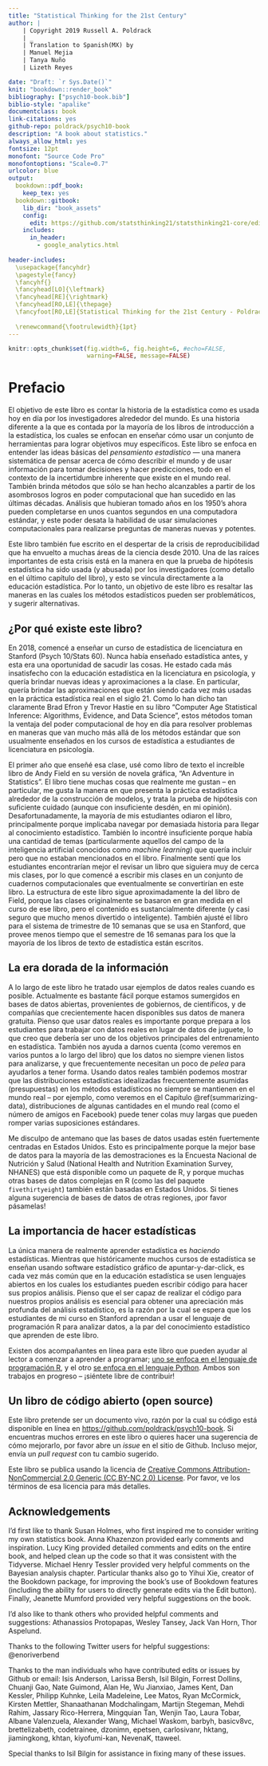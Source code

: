 ```yaml
---
title: "Statistical Thinking for the 21st Century"
author: | 
    | Copyright 2019 Russell A. Poldrack
    | _
    | Translation to Spanish(MX) by 
    | Manuel Mejia
    | Tanya Nuño
    | Lizeth Reyes 

date: "Draft: `r Sys.Date()`"
knit: "bookdown::render_book"
bibliography: ["psych10-book.bib"]
biblio-style: "apalike"
documentclass: book
link-citations: yes
github-repo: poldrack/psych10-book
description: "A book about statistics."
always_allow_html: yes
fontsize: 12pt
monofont: "Source Code Pro"
monofontoptions: "Scale=0.7"
urlcolor: blue
output: 
  bookdown::pdf_book:
    keep_tex: yes
  bookdown::gitbook:
    lib_dir: "book_assets"
    config:
      edit: https://github.com/statsthinking21/statsthinking21-core/edit/master/%s
    includes:
      in_header:
        - google_analytics.html
        
header-includes:
  \usepackage{fancyhdr}
  \pagestyle{fancy}
  \fancyhf{}
  \fancyhead[LO]{\leftmark}
  \fancyhead[RE]{\rightmark}
  \fancyhead[RO,LE]{\thepage}
  \fancyfoot[RO,LE]{Statistical Thinking for the 21st Century - Poldrack}
  
  \renewcommand{\footrulewidth}{1pt}
---
```


```r
knitr::opts_chunk$set(fig.width=6, fig.height=6, #echo=FALSE, 
                      warning=FALSE, message=FALSE)
```

<!-- # Preface {-} -->
# Prefacio {-}

<!-- The goal of this book is to the tell the story of statistics as it is used today by researchers around the world.  It's a different story than the one told in most introductory statistics books, which focus on teaching how to use a set of tools to achieve very specific goals.  This book focuses on understanding the basic ideas of *statistical thinking* --- a systematic way of thinking about how we describe the world and use data make decisions and predictions, all in the context of the inherent uncertainty that exists in the real world. It also brings to bear current methods that have only become feasible in light of the amazing increases in computational power that have happened in the last few decades. Analyses that would have taken years in the 1950's can now be completed in a few seconds on a standard laptop computer, and this power unleashes the ability to use computer simulation to ask questions in new and powerful ways.  -->
El objetivo de este libro es contar la historia de la estadística como es usada hoy en día por los investigadores alrededor del mundo. Es una historia diferente a la que es contada por la mayoría de los libros de introducción a la estadística, los cuales se enfocan en enseñar cómo usar un conjunto de herramientas para lograr objetivos muy específicos. Este libro se enfoca en entender las ideas básicas del *pensamiento estadístico* --- una manera sistemática de pensar acerca de cómo describir el mundo y de usar información para tomar decisiones y hacer predicciones, todo en el contexto de la incertidumbre inherente que existe en el mundo real. También brinda métodos que sólo se han hecho alcanzables a partir de los asombrosos logros en poder computacional que han sucedido en las últimas décadas. Análisis que hubieran tomado años en los 1950's ahora pueden completarse en unos cuantos segundos en una computadora estándar, y este poder desata la habilidad de usar simulaciones computacionales para realizarse preguntas de maneras nuevas y potentes.

<!-- The book is also written in the wake of the reproducibility crisis that has engulfed many areas of science since 2010.  One of the important roots of this crisis is found in the way that statistical hypothesis testing has been used (and abused) by researchers (as I detail in the final chapter of the book), and this ties directly back to statistical education.  Thus, a goal of the book is to highlight the ways in which current statistical methods may be problematic, and to suggest alternatives. -->
Este libro también fue escrito en el despertar de la crisis de reproducibilidad que ha envuelto a muchas áreas de la ciencia desde 2010. Una de las raíces importantes de esta crisis está en la manera en que la prueba de hipótesis estadística ha sido usada (y abusada) por los investigadores (como detallo en el último capítulo del libro), y esto se vincula directamente a la educación estadística. Por lo tanto, un objetivo de este libro es resaltar las maneras en las cuales los métodos estadísticos pueden ser problemáticos, y sugerir alternativas.

<!-- ## Why does this book exist? -->
## ¿Por qué existe este libro?

<!-- In 2018 I began teaching an undergraduate statistics course at Stanford (Psych 10/Stats 60).  I had never taught statistics before, and this was a chance to shake things up.  I have been increasingly unhappy with undergraduate statistics education in psychology, and I wanted to bring a number of new ideas and approaches to the class.  In particular, I wanted to bring to bear the approaches that are increasingly used in real statistical practice in the 21st century.  As Brad Efron and Trevor Hastie laid out so nicely in their book "Computer Age Statistical Inference: Algorithms, Evidence, and Data Science", these methods take advantage of today's increased computing power to solve statistical problems in ways that go far beyond the more standard methods that are usually taught in the undergraduate statistics course for psychology students. -->
En 2018, comencé a enseñar un curso de estadística de licenciatura en Stanford (Psych 10/Stats 60). Nunca había enseñado estadística antes, y esta era una oportunidad de sacudir las cosas. He estado cada más insatisfecho con la educación estadística en la licenciatura en psicología, y quería brindar nuevas ideas y aproximaciones a la clase. En particular, quería brindar las aproximaciones que están siendo cada vez más usadas en la práctica estadística real en el siglo 21. Como lo han dicho tan claramente Brad Efron y Trevor Hastie en su libro "Computer Age Statistical Inference: Algorithms, Evidence, and Data Science", estos métodos toman la ventaja del poder computacional de hoy en día para resolver problemas en maneras que van mucho más allá de los métodos estándar que son usualmente enseñados en los cursos de estadística a estudiantes de licenciatura en psicología.

<!-- The first year that I taught the class, I used Andy Field's amazing graphic novel statistics book, "An Adventure in Statistics", as the textbook.  There are many things that I really like about this book -- in particular, I like the way that it frames statistical practice around the building of models, and treats null hypothesis testing with sufficient caution (though insufficient disdain, in my opinion). Unfortunately, most of my students hated the book, primarily because it involved wading through a lot of story to get to the statistical knowledge.  I also found it wanting because there are a number of topics (particularly those from the burgeoning field of artificial intelligence known as *machine learning*) that I wanted to include but were not discussed in his book.  I ultimately came to feel that the students would be best served by a book that follows very closely to my lectures, so I started writing down my lectures into a set of computational notebooks that would ultimately become this book. The outline of this book follows roughly that of Field's book, since the lectures were originally based in large part on the flow of that book, but the content is substantially different (and almost certainly much less fun and clever). I also tailored the book for the 10-week quarter system that we use at Stanford, which provides less time than the 16-week semester that most statistical textbooks are built for.  -->
El primer año que enseñé esa clase, usé como libro de texto el increíble libro de Andy Field en su versión de novela gráfica, "An Adventure in Statistics". El libro tiene muchas cosas que realmente me gustan -- en particular, me gusta la manera en que presenta la práctica estadística alrededor de la construcción de modelos, y trata la prueba de hipótesis con suficiente cuidado (aunque con insuficiente desdén, en mi opinión). Desafortunadamente, la mayoría de mis estudiantes odiaron el libro, principalmente porque implicaba navegar por demasiada historia para llegar al conocimiento estadístico. También lo incontré insuficiente porque había una cantidad de temas (particularmente aquellos del campo de la inteligencia artificial conocidos como *machine learning*) que quería incluir pero que no estaban mencionados en el libro. Finalmente sentí que los estudiantes encontrarían mejor el revisar un libro que siguiera muy de cerca mis clases, por lo que comencé a escribir mis clases en un conjunto de cuadernos computacionales que eventualmente se convertirían en este libro. La estructura de este libro sigue aproximadamente la del libro de Field, porque las clases originalmente se basaron en gran medida en el curso de ese libro, pero el contenido es sustancialmente diferente (y casi seguro que mucho menos divertido o inteligente). También ajusté el libro para el sistema de trimestre de 10 semanas que se usa en Stanford, que provee menos tiempo que el semestre de 16 semanas para los que la mayoría de los libros de texto de estadística están escritos.

<!-- ## The golden age of data -->
## La era dorada de la información

<!-- Throughout this book I have tried when possible to use examples from real data.  This is now very easy because we are swimming in open datasets, as governments, scientists, and companies are increasingly making data freely available.  I think that using real datasets is important because it prepares students to work with real data rather than toy datasets, which I think should be one of the major goals of statistical training. It also helps us realize (as we will see at various points throughout the book) that data don't always come to us ready to analyze, and often need *wrangling* to help get them into shape.  Using real data also shows that the idealized statistical distributions often assumed in statistical methods don't always hold in the real world -- for example, as we will see in Chapter \@ref(summarizing-data), distributions of some real-world quantities (like the number of friends on Facebook) can have very long tails that can break many standard assumptions.  -->
A lo largo de este libro he tratado usar ejemplos de datos reales cuando es posible. Actualmente es bastante fácil porque estamos sumergidos en bases de datos abiertas, provenientes de gobiernos, de científicos, y de compañías que crecientemente hacen disponibles sus datos de manera gratuita. Pienso que usar datos reales es importante porque prepara a los estudiantes para trabajar con datos reales en lugar de datos de juguete, lo que creo que debería ser uno de los objetivos principales del entrenamiento en estadística. También nos ayuda a darnos cuenta (como veremos en varios puntos a lo largo del libro) que los datos no siempre vienen listos para analizarse, y que frecuentemente necesitan un poco de *pelea* para ayudarlos a tener forma. Usando datos reales también podemos mostrar que las distribuciones estadísticas idealizadas frecuentemente asumidas (presupuestas) en los métodos estadísticos no siempre se mantienen en el mundo real -- por ejemplo, como veremos en el Capítulo \@ref(summarizing-data), distribuciones de algunas cantidades en el mundo real (como el número de amigos en Facebook) puede tener colas muy largas que pueden romper varias suposiciones estándares.

<!-- I apologize up front that the datasets are heavily US-centric.  This is primarily because the best dataset for many of the demonstrations is the National Health and Nutrition Examination Surveys (NHANES) dataset that is available as an R package, and because many of the other complex datasets included in R (such as those in the `fivethirtyeight` package) are also based in the US.  If you have suggestions for datasets from other regions, please pass them along to me! -->
Me disculpo de antemano que las bases de datos usadas estén fuertemente centradas en Estados Unidos. Esto es principalmente porque la mejor base de datos para la mayoría de las demostraciones es la Encuesta Nacional de Nutrición y Salud (National Health and Nutrition Examination Survey, NHANES) que está disponible como un paquete de R, y porque muchas otras bases de datos complejas en R (como las del paquete `fivethirtyeight`) también están basadas en Estados Unidos. Si tienes alguna sugerencia de bases de datos de otras regiones, ¡por favor pásamelas!

<!-- ## The importance of doing statistics -->
## La importancia de hacer estadísticas 

<!-- The only way to really learn statistics is to *do* statistics.  While historically many statistics courses were taught using point-and-click statistical software, it is increasingly common for statistical education to use open-source languages in which students can code their own analyses.  I think that being able to code one's analyses is essential in order to gain a deep appreciation for statistical analysis, which is why the students in my course at Stanford are expected to learn to use the R statistical programming language to analyze data, alongside the theoretical knowledge that they learn from this book.  -->
La única manera de realmente aprender estadística es *haciendo* estadísticas. Mientras que históricamente muchos cursos de estadística se enseñan usando software estadístico gráfico de apuntar-y-dar-click, es cada vez más común que en la educación estadística se usen lenguajes abiertos en los cuales los estudiantes pueden escribir código para hacer sus propios análisis. Pienso que el ser capaz de realizar el código para nuestros propios análisis es esencial para obtener una apreciación más profunda del análisis estadístico, es la razón por la cual se espera que los estudiantes de mi curso en Stanford aprendan a usar el lenguaje de programación R para analizar datos, a la par del conocimiento estadístico que aprenden de este libro.

<!-- There are two online companions to this textbook that can help the reader get started learning to program; [one focuses on the R programming language](https://statsthinking21.github.io/statsthinking21-R-site/), and [another focuses on the Python language](https://statsthinking21.github.io/statsthinking21-python/).  Both are currently works in progress -- please feel free to contribute! -->
Existen dos acompañantes en línea para este libro que pueden ayudar al lector a comenzar a aprender a programar; [uno se enfoca en el lenguaje de programación R](https://statsthinking21.github.io/statsthinking21-R-site/), y el otro [se enfoca en el lenguaje Python](https://statsthinking21.github.io/statsthinking21-python/). Ambos son trabajos en progreso -- ¡siéntete libre de contribuir!


<!-- ## An open source book -->
## Un libro de código abierto (open source) 

<!-- This book is meant to be a living document, which is why its source is available online at [https://github.com/poldrack/psych10-book](https://github.com/poldrack/psych10-book).  If you find any errors in the book or want to make a suggestion for how to improve it, please open an issue on the Github site. Even better, submit a pull request with your suggested change. -->  
Este libro pretende ser un documento vivo, razón por la cual su código está disponible en línea en [https://github.com/poldrack/psych10-book](https://github.com/poldrack/psych10-book). Si encuentras muchos errores en este libro o quieres hacer una sugerencia de cómo mejorarlo, por favor abre un *issue* en el sitio de Github. Incluso mejor, envía un *pull request* con tu cambio sugerido.

<!-- The book is licensed according to the [Creative Commons Attribution-NonCommercial 2.0 Generic (CC BY-NC 2.0) License](https://creativecommons.org/licenses/by-nc/2.0/).  Please see the terms of that license for more details. -->
Este libro se publica usando la licencia de [Creative Commons Attribution-NonCommercial 2.0 Generic (CC BY-NC 2.0) License](https://creativecommons.org/licenses/by-nc/2.0/). Por favor, ve los términos de esa licencia para más detalles.

## Acknowledgements

I'd first like to thank Susan Holmes, who first inspired me to consider writing my own statistics book.  Anna Khazenzon provided early comments and inspiration.  Lucy King provided detailed comments and edits on the entire book, and helped clean up the code so that it was consistent with the Tidyverse.  Michael Henry Tessler provided very helpful comments on the Bayesian analysis chapter. Particular thanks also go to Yihui Xie, creator of the Bookdown package, for improving the book's use of Bookdown features (including the ability for users to directly generate edits via the Edit button).  Finally, Jeanette Mumford provided very helpful suggestions on the book.

I'd also like to thank others who provided helpful comments and suggestions: Athanassios Protopapas, Wesley Tansey, Jack Van Horn, Thor Aspelund.

Thanks to the following Twitter users for helpful suggestions: \@enoriverbend

Thanks to the man individuals who have contributed edits or issues by Github or email: 
Isis Anderson, Larissa Bersh, Isil Bilgin, Forrest Dollins, Chuanji Gao, Nate Guimond, Alan He, Wu Jianxiao, James Kent, Dan Kessler, Philipp Kuhnke, Leila Madeleine, Lee Matos, Ryan McCormick, Kirsten Mettler, Shanaathanan Modchalingam, Martijn Stegeman, Mehdi Rahim, Jassary Rico-Herrera, Mingquian Tan, Wenjin Tao, Laura Tobar, Albane Valenzuela, Alexander Wang, Michael Waskom, 
barbyh, basicv8vc, brettelizabeth, codetrainee, dzonimn, epetsen, carlosivanr, hktang, jiamingkong, khtan, kiyofumi-kan, NevenaK, ttaweel.

Special thanks to Isil Bilgin for assistance in fixing many of these issues.  
